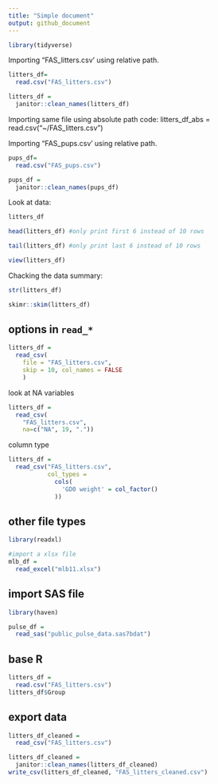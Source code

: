 ```yaml
---
title: "Simple document"
output: github_document
---
```


```r
library(tidyverse)
```
Importing "FAS_litters.csv' using relative path. 
```r
litters_df=
  read.csv("FAS_litters.csv")

litters_df =
  janitor::clean_names(litters_df)
```
Importing same file using absolute path
code:
litters_df_abs = 
  read.csv("~/FAS_litters.csv")

Importing "FAS_pups.csv' using relative path. 
```r
pups_df=
  read.csv("FAS_pups.csv")

pups_df =
  janitor::clean_names(pups_df)
```

Look at data:
```r
litters_df

head(litters_df) #only print first 6 instead of 10 rows

tail(litters_df) #only print last 6 instead of 10 rows
```

```r
view(litters_df)
```

Chacking the data summary:
```r
str(litters_df)

skimr::skim(litters_df)
```


## options in `read_*`
```r
litters_df = 
  read_csv(
    file = "FAS_litters.csv",
    skip = 10, col_names = FALSE
    )
```
look at NA variables
```r
litters_df =
  read_csv(
    "FAS_litters.csv", 
    na=c("NA", 19, "."))
```
column type
```r
litters_df =
  read_csv("FAS_litters.csv",
           col_types = 
             cols(
               'GD0 weight' = col_factor()
             ))
```

## other file types
```r
library(readxl)
```

```r
#import a xlsx file
mlb_df =
  read_excel("mlb11.xlsx")
```

## import SAS file
```r
library(haven)
```

```r
pulse_df = 
  read_sas("public_pulse_data.sas7bdat")
```


## base R
```r
litters_df =
  read.csv("FAS_litters.csv")
litters_df$Group
```


## export data
```r
litters_df_cleaned =
  read_csv("FAS_litters.csv")

litters_df_cleaned =
  janitor::clean_names(litters_df_cleaned)
write_csv(litters_df_cleaned, "FAS_litters_cleaned.csv")
```

